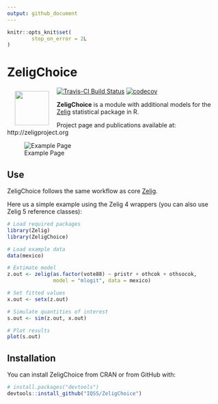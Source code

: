 ```yaml
---
output: github_document
---
```


<!-- README.md is generated from README.Rmd. Please edit that file -->

```r
knitr::opts_knit$set(
        stop_on_error = 2L
)
```

# ZeligChoice

<a href="http://zeligproject.org"><img src="README_files/img/zelig.png" align="left" height="80" vspace="8" hspace="18"></a>

[![Travis-CI Build Status](https://travis-ci.org/IQSS/ZeligChoice.svg?branch=master)](https://travis-ci.org/IQSS/ZeligChoice)
[![codecov](https://codecov.io/gh/IQSS/ZeligChoice/branch/master/graph/badge.svg)](https://codecov.io/gh/IQSS/ZeligChoice)

**ZeligChoice** is a module with additional models for the
[Zelig](https://github.com/IQSS/Zelig) statistical package in R.

Project page and publications available at: 
http://zeligproject.org


![Example Page](README_files/img/output2.png)

## Use

ZeligChoice follows the same workflow as core [Zelig](https://github.com/IQSS/Zelig#zelig-5-workflow-overview).

Here us a simple example using the Zelig 4 wrappers (you can also use Zelig 5
reference classes):

```r
# Load required packages
library(Zelig)
library(ZeligChoice)

# Load example data
data(mexico)

# Extimate model
z.out <- zelig(as.factor(vote88) ~ pristr + othcok + othsocok,
               model = "mlogit", data = mexico)

# Set fitted values
x.out <- setx(z.out)

# Simulate quantities of interest
s.out <- sim(z.out, x.out)

# Plot results
plot(s.out)
```

## Installation

You can install ZeligChoice from CRAN or from GitHub with:

```r
# install.packages("devtools")
devtools::install_github("IQSS/ZeligChoice")
```
